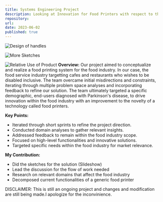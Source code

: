 ```yaml
---
title: Systems Engineering Project
description: Looking at Innovation for Food Printers with respect to the Food Industry
repository: 
url: 
date: 2023-06-02
published: true
---
```

![Design of handles](/images/Sketch1.jpeg)

![More Sketches](/images/Sketch2.jpeg)

![Relative Use of Product](/images/Sketch3.jpeg)
**Overview:**
Our project aimed to conceptualize and realize a food printing system for the food industry.
In our case, the food service industry targetting cafes and restaurants who wishes to be disabled inclusive.
The team overcame initial misdirections and constraints, iterating through multiple problem space analyses and incorporating feedback to refine our solution. 
The team ultimately targeted a specific demographic, end-users diagnosed with Parkinson's disease, to drive innovation within the food industry with an improvement to the novelty of a technology called food printers.

**Key Points:**
- Iterated through short sprints to refine the project direction.
- Conducted domain analyses to gather relevant insights.
- Addressed feedback to remain within the food industry scope.
- Focused on high-level functionalities and innovative solutions.
- Targeted specific needs within the food industry for market relevance.

**My Contribution:**
- Did the sketches for the solution (Slideshow)
- Lead the discussion for the flow of work needed
- Research on relevant domains that affect the food industry
- Decomposed current functionalities of a generic food printer


DISCLAIMER: This is still an ongoing project and changes and modification are still being made.I apologize for the inconvinience.
